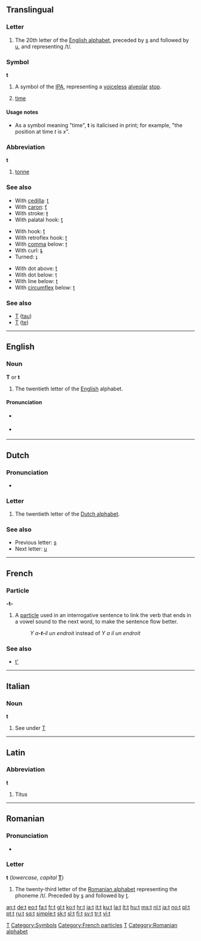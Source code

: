 {{wikipedia}}
{{also|T|Appendix:Variations of "t"}}
==Translingual==

===Letter===
{{infl|mul|letter|lower case||upper case|T}}

# The 20th letter of the [[Appendix:Roman script|English alphabet]], preceded by [[s]] and followed by [[u]], and representing /t/.

===Symbol===
'''t'''

# A symbol of the [[IPA]], representing a [[voiceless]] [[alveolar]] [[stop]].
# {{context|mathematics|physics}} [[time]]

====Usage notes====
* As a symbol meaning "time", '''t''' is italicised in print; for example, "the position at time ''t'' is ''x''".

===Abbreviation===
'''t'''

# [[tonne]]

===See also===
{{top3}}
* With [[cedilla]]: [[ţ]]
* With [[caron]]: [[ť]]
* With stroke: [[ŧ]]
* With palatal hook: [[ƫ]]
{{mid3}}
* With hook: [[ƭ]]
* With retroflex hook: [[ʈ]]
* With [[comma]] below: [[ț]]
* With curl: [[ȶ]]
* Turned: [[ʇ]]
{{mid3}}
* With dot above: [[ṫ]]
* With dot below: [[ṭ]]
* With line below: [[ṯ]]
* With [[circumflex]] below: [[ṱ]]
{{bottom}}

===See also===
* [[Τ]] ([[tau]])
* [[Т]] ([[te]])

[[Category:IPA symbols|T]]
[[Category:Symbols]]

----

==English==

===Noun===
'''T''' or '''t'''

# The twentieth letter of the [[English]] alphabet.

====Pronunciation====
* {{sense|letter name}} {{IPA|/tʰiː/}}
* {{sense|phoneme}} {{IPA|/t/}}
: {{audio|en-us-t.ogg|Audio (US)}}

----

==Dutch==

===Pronunciation===
* {{sense|letter name}} {{IPA|/teː/|lang=nl}}

===Letter===
{{infl|nl|letter|lower case||upper case|T}}

# The twentieth letter of the [[Dutch alphabet]].

===See also===
* Previous letter: [[s#Dutch|s]]
* Next letter: [[u#Dutch|u]]

----

==French==

===Particle===
'''-t-'''

# A [[particle]] used in an interrogative sentence to link the verb that ends in a vowel sound to the next word, to make the sentence flow better.
#: ''Y a'''-t-'''il un endroit'' instead of ''Y a il un endroit''

===See also===
* [[t'#French|t']]

[[Category:French particles]]

----
==Italian==

===Noun===
'''t''' {{m|f|inv}}

# See under [[T#Italian|T]]

----
==Latin==

===Abbreviation===
'''t'''

# Titus

[[Category:Latin letters|T]]

----

==Romanian==

===Pronunciation===
* {{IPA|/te/|lang=ro}}

===Letter===
'''t''' (''lowercase'', ''capital'' '''[[T]]''')

# The twenty-third letter of the [[Romanian alphabet]] representing the phoneme /t/. Preceded by [[ş]] and followed by [[ţ]].

[[Category:Romanian alphabet]]

[[an:t]]
[[de:t]]
[[eo:t]]
[[fa:t]]
[[fr:t]]
[[gl:t]]
[[ko:t]]
[[hr:t]]
[[ia:t]]
[[it:t]]
[[ku:t]]
[[la:t]]
[[lt:t]]
[[hu:t]]
[[ms:t]]
[[nl:t]]
[[ja:t]]
[[no:t]]
[[pl:t]]
[[pt:t]]
[[ru:t]]
[[sq:t]]
[[simple:t]]
[[sk:t]]
[[sl:t]]
[[fi:t]]
[[sv:t]]
[[tr:t]]
[[vi:t]]